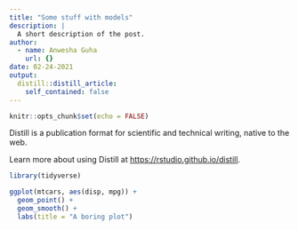 ```yaml
---
title: "Some stuff with models"
description: |
  A short description of the post.
author:
  - name: Anwesha Guha
    url: {}
date: 02-24-2021
output:
  distill::distill_article:
    self_contained: false
---
```



```r
knitr::opts_chunk$set(echo = FALSE)
```

Distill is a publication format for scientific and technical writing, native to the web.

Learn more about using Distill at <https://rstudio.github.io/distill>.

```r
library(tidyverse)

ggplot(mtcars, aes(disp, mpg)) +
  geom_point() +
  geom_smooth() +
  labs(title = "A boring plot")
```


